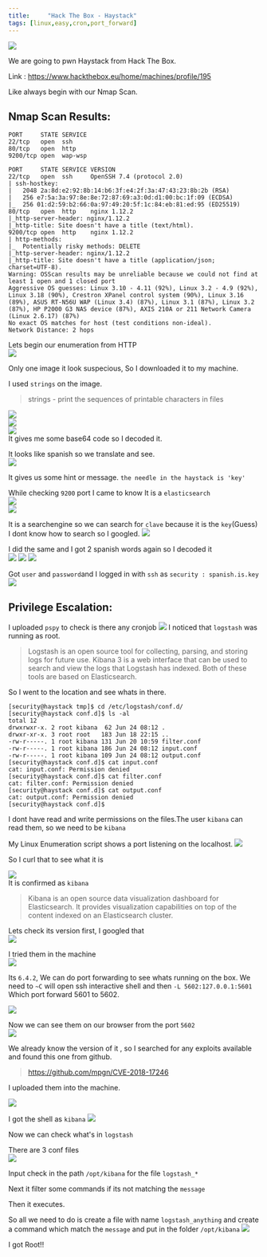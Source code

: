 ```yaml
---
title:     "Hack The Box - Haystack"
tags: [linux,easy,cron,port_forward]
---
```


![](https://raw.githubusercontent.com/ghostbyt3/ghostbyt3.github.io/master/public/static/images/htb-haystack/1.png)

We are going to pwn Haystack from Hack The Box.

Link : <https://www.hackthebox.eu/home/machines/profile/195>


Like always begin with our Nmap Scan.

## Nmap Scan Results:

```
PORT     STATE SERVICE
22/tcp   open  ssh
80/tcp   open  http
9200/tcp open  wap-wsp

PORT     STATE SERVICE VERSION
22/tcp   open  ssh     OpenSSH 7.4 (protocol 2.0)
| ssh-hostkey: 
|   2048 2a:8d:e2:92:8b:14:b6:3f:e4:2f:3a:47:43:23:8b:2b (RSA)
|   256 e7:5a:3a:97:8e:8e:72:87:69:a3:0d:d1:00:bc:1f:09 (ECDSA)
|_  256 01:d2:59:b2:66:0a:97:49:20:5f:1c:84:eb:81:ed:95 (ED25519)
80/tcp   open  http    nginx 1.12.2
|_http-server-header: nginx/1.12.2
|_http-title: Site doesn't have a title (text/html).
9200/tcp open  http    nginx 1.12.2
| http-methods: 
|_  Potentially risky methods: DELETE
|_http-server-header: nginx/1.12.2
|_http-title: Site doesn't have a title (application/json; charset=UTF-8).
Warning: OSScan results may be unreliable because we could not find at least 1 open and 1 closed port
Aggressive OS guesses: Linux 3.10 - 4.11 (92%), Linux 3.2 - 4.9 (92%), Linux 3.18 (90%), Crestron XPanel control system (90%), Linux 3.16 (89%), ASUS RT-N56U WAP (Linux 3.4) (87%), Linux 3.1 (87%), Linux 3.2 (87%), HP P2000 G3 NAS device (87%), AXIS 210A or 211 Network Camera (Linux 2.6.17) (87%)
No exact OS matches for host (test conditions non-ideal).
Network Distance: 2 hops
```
Lets begin our enumeration from HTTP<br/>
![](https://raw.githubusercontent.com/ghostbyt3/ghostbyt3.github.io/master/public/static/images/htb-haystack/2.png)

Only one image it look suspecious, So I downloaded it to my machine.

I used ``strings`` on the image.

>strings - print the sequences of printable characters in files

![](https://raw.githubusercontent.com/ghostbyt3/ghostbyt3.github.io/master/public/static/images/htb-haystack/3.png)<br/>
![](https://raw.githubusercontent.com/ghostbyt3/ghostbyt3.github.io/master/public/static/images/htb-haystack/4.png)<br/>
![](https://raw.githubusercontent.com/ghostbyt3/ghostbyt3.github.io/master/public/static/images/htb-haystack/5.png)<br/>
It gives me some base64 code so I decoded it.

It looks like spanish so we translate and see.<br/>
![](https://raw.githubusercontent.com/ghostbyt3/ghostbyt3.github.io/master/public/static/images/htb-haystack/6.png)

It gives us some hint or message. `` the needle in the haystack is 'key' ``

While checking ``9200`` port I came to know It is a ``elasticsearch``<br/>
![](https://raw.githubusercontent.com/ghostbyt3/ghostbyt3.github.io/master/public/static/images/htb-haystack/7.png)<br/>
![](https://raw.githubusercontent.com/ghostbyt3/ghostbyt3.github.io/master/public/static/images/htb-haystack/8.png)

It is a searchengine so we can search for ``clave`` because it is the ``key``(Guess)
I dont know how to search so I googled.
![](https://raw.githubusercontent.com/ghostbyt3/ghostbyt3.github.io/master/public/static/images/htb-haystack/9.png)

I did the same and I got 2 spanish words again so I decoded it <br/>
![](https://raw.githubusercontent.com/ghostbyt3/ghostbyt3.github.io/master/public/static/images/htb-haystack/10.png)
![](https://raw.githubusercontent.com/ghostbyt3/ghostbyt3.github.io/master/public/static/images/htb-haystack/11.png)
![](https://raw.githubusercontent.com/ghostbyt3/ghostbyt3.github.io/master/public/static/images/htb-haystack/12.png)

Got ``user`` and ``password``and I logged in with ``ssh`` as ``security : spanish.is.key``<br/>
![](https://raw.githubusercontent.com/ghostbyt3/ghostbyt3.github.io/master/public/static/images/htb-haystack/13.png)

## Privilege Escalation:

I uploaded ``pspy`` to check is there any cronjob
![](https://raw.githubusercontent.com/ghostbyt3/ghostbyt3.github.io/master/public/static/images/htb-haystack/14.png)
I noticed that ``logstash`` was running as root.

> Logstash is an open source tool for collecting, parsing, and storing logs for future use. Kibana 3 is a web interface that can be used to search and view the logs that Logstash has indexed. Both of these tools are based on Elasticsearch. 


So I went to the location and see whats in there.
```
[security@haystack tmp]$ cd /etc/logstash/conf.d/
[security@haystack conf.d]$ ls -al
total 12
drwxrwxr-x. 2 root kibana  62 Jun 24 08:12 .
drwxr-xr-x. 3 root root   183 Jun 18 22:15 ..
-rw-r-----. 1 root kibana 131 Jun 20 10:59 filter.conf
-rw-r-----. 1 root kibana 186 Jun 24 08:12 input.conf
-rw-r-----. 1 root kibana 109 Jun 24 08:12 output.conf
[security@haystack conf.d]$ cat input.conf 
cat: input.conf: Permission denied
[security@haystack conf.d]$ cat filter.conf 
cat: filter.conf: Permission denied
[security@haystack conf.d]$ cat output.conf 
cat: output.conf: Permission denied
[security@haystack conf.d]$ 
```
I dont have read and write permissions on the files.The user ``kibana`` can read them, so we need to be ``kibana``

My Linux Enumeration script shows a port listening on the localhost.
![](https://raw.githubusercontent.com/ghostbyt3/ghostbyt3.github.io/master/public/static/images/htb-haystack/15.png)

So I curl that to see what it is 

![](https://raw.githubusercontent.com/ghostbyt3/ghostbyt3.github.io/master/public/static/images/htb-haystack/16.png)<br/>
It is confirmed as ``kibana``

> Kibana is an open source data visualization dashboard for Elasticsearch. It provides visualization capabilities on top of the content indexed on an Elasticsearch cluster. 

Lets check its version first, I googled that<br/>
![](https://raw.githubusercontent.com/ghostbyt3/ghostbyt3.github.io/master/public/static/images/htb-haystack/17.png)

I tried them in the machine<br/>
![](https://raw.githubusercontent.com/ghostbyt3/ghostbyt3.github.io/master/public/static/images/htb-haystack/18.png)

Its ``6.4.2``, We can do port forwarding to see whats running on the box.
We need to ``` ~C ``` will open ssh interactive shell and then ``` -L 5602:127.0.0.1:5601 ``` Which port forward 5601 to 5602.

![](https://raw.githubusercontent.com/ghostbyt3/ghostbyt3.github.io/master/public/static/images/htb-haystack/19.png)

Now we can see them on our browser from the port ``5602``<br/>
![](https://raw.githubusercontent.com/ghostbyt3/ghostbyt3.github.io/master/public/static/images/htb-haystack/20.png)

We already know the version of it , so I searched for any exploits available and found this one from github.

>https://github.com/mpgn/CVE-2018-17246

I uploaded them into the machine.

![](https://raw.githubusercontent.com/ghostbyt3/ghostbyt3.github.io/master/public/static/images/htb-haystack/21.png)

I got the shell as ``kibana``
![](https://raw.githubusercontent.com/ghostbyt3/ghostbyt3.github.io/master/public/static/images/htb-haystack/22.png)

Now we can check what's in ``logstash``

There are 3 conf files<br/>
![](https://raw.githubusercontent.com/ghostbyt3/ghostbyt3.github.io/master/public/static/images/htb-haystack/23.png)

Input check in the path ``/opt/kibana`` for the file ``logstash_*``

Next it filter some commands if its not matching the ``message``

Then it executes.

So all we need to do is create a file with name ``logstash_anything`` and create a command which match the ``message`` and put in the folder ``/opt/kibana`` 
![](https://raw.githubusercontent.com/ghostbyt3/ghostbyt3.github.io/master/public/static/images/htb-haystack/24.png)

I got Root!!
